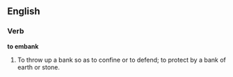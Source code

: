 ==English==

===Verb===

'''to embank'''

#To throw up a bank so as to confine or to defend; to protect by a bank of earth or stone.